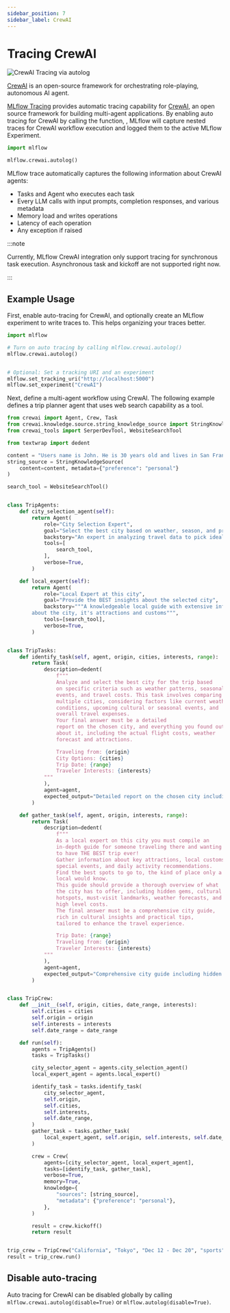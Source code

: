 ```yaml
---
sidebar_position: 7
sidebar_label: CrewAI
---
```



# Tracing CrewAI

![CrewAI Tracing via autolog](/images/llms/crewai/crewai-tracing.gif)

[CrewAI](https://www.crewai.com/) is an open-source framework for orchestrating role-playing, autonomous AI agent.

[MLflow Tracing](../) provides automatic tracing capability for [CrewAI](https://www.crewai.com/), an open source framework for building multi-agent applications. By enabling auto tracing
for CrewAI by calling the <APILink fn="mlflow.crewai.autolog" /> function, , MLflow will capture nested traces for CrewAI workflow execution and logged them to the active MLflow Experiment.

```python
import mlflow

mlflow.crewai.autolog()
```

MLflow trace automatically captures the following information about CrewAI agents:

* Tasks and Agent who executes each task
* Every LLM calls with input prompts, completion responses, and various metadata
* Memory load and writes operations
* Latency of each operation
* Any exception if raised

:::note

Currently, MLflow CrewAI integration only support tracing for synchronous task execution. Asynchronous task and kickoff are not supported right now.

:::

## Example Usage


First, enable auto-tracing for CrewAI, and optionally create an MLflow experiment to write traces to. This helps organizing your traces better.

```python
import mlflow

# Turn on auto tracing by calling mlflow.crewai.autolog()
mlflow.crewai.autolog()


# Optional: Set a tracking URI and an experiment
mlflow.set_tracking_uri("http://localhost:5000")
mlflow.set_experiment("CrewAI")
```

Next, define a multi-agent workflow using CrewAI. The following example defines a trip planner agent that uses web search capability as a tool.

```python
from crewai import Agent, Crew, Task
from crewai.knowledge.source.string_knowledge_source import StringKnowledgeSource
from crewai_tools import SerperDevTool, WebsiteSearchTool

from textwrap import dedent

content = "Users name is John. He is 30 years old and lives in San Francisco."
string_source = StringKnowledgeSource(
    content=content, metadata={"preference": "personal"}
)

search_tool = WebsiteSearchTool()


class TripAgents:
    def city_selection_agent(self):
        return Agent(
            role="City Selection Expert",
            goal="Select the best city based on weather, season, and prices",
            backstory="An expert in analyzing travel data to pick ideal destinations",
            tools=[
                search_tool,
            ],
            verbose=True,
        )

    def local_expert(self):
        return Agent(
            role="Local Expert at this city",
            goal="Provide the BEST insights about the selected city",
            backstory="""A knowledgeable local guide with extensive information
        about the city, it's attractions and customs""",
            tools=[search_tool],
            verbose=True,
        )


class TripTasks:
    def identify_task(self, agent, origin, cities, interests, range):
        return Task(
            description=dedent(
                f"""
                Analyze and select the best city for the trip based
                on specific criteria such as weather patterns, seasonal
                events, and travel costs. This task involves comparing
                multiple cities, considering factors like current weather
                conditions, upcoming cultural or seasonal events, and
                overall travel expenses.
                Your final answer must be a detailed
                report on the chosen city, and everything you found out
                about it, including the actual flight costs, weather
                forecast and attractions.

                Traveling from: {origin}
                City Options: {cities}
                Trip Date: {range}
                Traveler Interests: {interests}
            """
            ),
            agent=agent,
            expected_output="Detailed report on the chosen city including flight costs, weather forecast, and attractions",
        )

    def gather_task(self, agent, origin, interests, range):
        return Task(
            description=dedent(
                f"""
                As a local expert on this city you must compile an
                in-depth guide for someone traveling there and wanting
                to have THE BEST trip ever!
                Gather information about key attractions, local customs,
                special events, and daily activity recommendations.
                Find the best spots to go to, the kind of place only a
                local would know.
                This guide should provide a thorough overview of what
                the city has to offer, including hidden gems, cultural
                hotspots, must-visit landmarks, weather forecasts, and
                high level costs.
                The final answer must be a comprehensive city guide,
                rich in cultural insights and practical tips,
                tailored to enhance the travel experience.

                Trip Date: {range}
                Traveling from: {origin}
                Traveler Interests: {interests}
            """
            ),
            agent=agent,
            expected_output="Comprehensive city guide including hidden gems, cultural hotspots, and practical travel tips",
        )


class TripCrew:
    def __init__(self, origin, cities, date_range, interests):
        self.cities = cities
        self.origin = origin
        self.interests = interests
        self.date_range = date_range

    def run(self):
        agents = TripAgents()
        tasks = TripTasks()

        city_selector_agent = agents.city_selection_agent()
        local_expert_agent = agents.local_expert()

        identify_task = tasks.identify_task(
            city_selector_agent,
            self.origin,
            self.cities,
            self.interests,
            self.date_range,
        )
        gather_task = tasks.gather_task(
            local_expert_agent, self.origin, self.interests, self.date_range
        )

        crew = Crew(
            agents=[city_selector_agent, local_expert_agent],
            tasks=[identify_task, gather_task],
            verbose=True,
            memory=True,
            knowledge={
                "sources": [string_source],
                "metadata": {"preference": "personal"},
            },
        )

        result = crew.kickoff()
        return result


trip_crew = TripCrew("California", "Tokyo", "Dec 12 - Dec 20", "sports")
result = trip_crew.run()
```

## Disable auto-tracing

Auto tracing for CrewAI can be disabled globally by calling `mlflow.crewai.autolog(disable=True)` or `mlflow.autolog(disable=True)`.